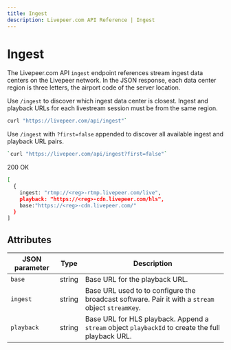 ```yaml
---
title: Ingest
description: Livepeer.com API Reference | Ingest
---
```


# Ingest

The Livepeer.com API `ingest` endpoint references stream ingest data centers on
the Livepeer network. In the JSON response, each data center region is three
letters, the airport code of the server location.

Use `/ingest` to discover which ingest data center is closest. Ingest and playback URLs for each livestream session must be
from the same region.
```bash
curl "https://livepeer.com/api/ingest"`
```

Use `/ingest` with `?first=false` appended to discover all available ingest and
playback URL pairs. 
```bash
`curl "https://livepeer.com/api/ingest?first=false"`
```

200 OK
```bash
[
  {
    ingest: "rtmp://<reg>-rtmp.livepeer.com/live",
    playback: "https://<reg>-cdn.livepeer.com/hls",
    base:"https://<reg>-cdn.livepeer.com/"
  }
]
```

## Attributes

| JSON parameter | Type   | Description                                                                                       |
| ---------- | ------ | ------------------------------------------------------------------------------------------------- |
| `base`     | string | Base URL for the playback URL.                                                                    |
| `ingest`   | string | Base URL used to to configure the broadcast software. Pair it with a `stream` object `streamKey`. |
| `playback` | string | Base URL for HLS playback. Append a `stream` object `playbackId` to create the full playback URL. |


